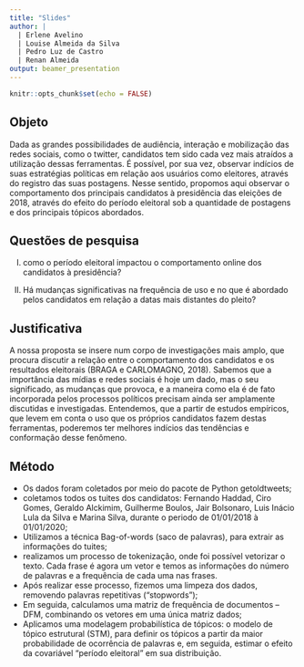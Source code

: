 ```yaml
---
title: "Slides"
author: |
  | Erlene Avelino 
  | Louise Almeida da Silva
  | Pedro Luz de Castro
  | Renan Almeida
output: beamer_presentation
---
```


```r
knitr::opts_chunk$set(echo = FALSE)
```

## Objeto

Dada as grandes possibilidades de audiência, interação e mobilização das redes sociais, como o twitter, candidatos tem sido cada vez mais atraídos a utilização dessas ferramentas. É possível, por sua vez, observar indícios de suas estratégias políticas em relação aos usuários como eleitores, através do registro das suas postagens. Nesse sentido, propomos aqui observar o comportamento dos principais candidatos à presidência das eleições de 2018, através do efeito do período eleitoral sob a quantidade de postagens e dos principais tópicos abordados. 

## Questões de pesquisa

I) como o período eleitoral impactou o comportamento online dos candidatos à presidência?

II) Há mudanças significativas na frequência de uso e no que é abordado pelos candidatos em relação a datas mais distantes do pleito?  

## Justificativa

A nossa proposta se insere num corpo de investigações mais amplo, que procura discutir a relação entre o comportamento dos candidatos e os resultados eleitorais (BRAGA e CARLOMAGNO, 2018). Sabemos que a importância das mídias e redes sociais é hoje um dado, mas o seu significado, as mudanças que provoca, e a maneira como ela é de fato incorporada pelos processos políticos precisam ainda ser amplamente discutidas e investigadas. Entendemos, que a partir de estudos empíricos, que levem em conta o uso que os próprios candidatos fazem destas ferramentas, poderemos ter melhores indícios das tendências e conformação desse fenômeno. 

## Método

- Os dados foram coletados por meio do pacote de Python getoldtweets;
- coletamos todos os tuites dos candidatos: Fernando Haddad, Ciro Gomes, Geraldo Alckimim, Guilherme Boulos, Jair Bolsonaro, Luis Inácio Lula da Silva e Marina Silva, durante o periodo de 01/01/2018 à 01/01/2020;
- Utilizamos a técnica Bag-of-words (saco de palavras), para extrair as informações do tuites;
- realizamos um processo de tokenização, onde foi possível vetorizar o texto. Cada frase é agora um vetor e temos as informações do número de palavras e a frequência de cada uma nas frases.
- Após realizar esse processo, fizemos uma limpeza dos dados, removendo palavras repetitivas (“stopwords”); 
- Em seguida, calculamos uma matriz de frequência de documentos – DFM, combinando os vetores em uma única matriz dados;
- Aplicamos uma modelagem probabilística de tópicos: o modelo de tópico estrutural (STM), para definir os tópicos a partir da maior probabilidade de ocorrência de palavras e, em seguida, estimar o efeito da covariável “período eleitoral” em sua distribuição.



